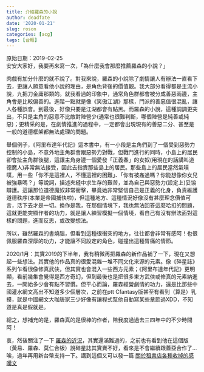 ```yaml
---
title: 介紹羅森的小說
author: deadfate
date: '2020-01-21'
slug: roson
categories: [acg]
tags: [台輕]
---
```

原始日期：2019-02-25  
安安大家好，我要再來寫一次，「為什麼我會那麼推薦羅森的小說？」  

肉戲有加分什麼的就不說了。對我來說，羅森的小說除了劇情讓人有辦法一直看下去，更讓人願意看他小說的理由，是角色背後的價值觀。我大部分看得都是主流小說，九把刀金庸那類的。就我看過的印象中，通常角色群都會被分成善惡兩邊，主角會是比較偏善的。進階一點就是像《笑傲江湖》那樣，門派的善惡值很混亂，讓人各種誤會。到最後，好像只要是江湖都會有點黑。而羅森的小說，這種調調更突出，不只是主角的惡意不比敵對陣營少(通常也很難判斷，哪個陣營是純善或純惡)；更精采的是，在劇情推進的過程中，一定都會出現現有的善惡二分、甚至是一般的道德框架都無法處理的問題。  

舉個例子，《阿里布達年代記》這本書中，有一小段是主角們到了一個受到惡勢力控制的小島，不意外地主角群會跟惡勢力對戰，但戰鬥進行的同時，小島上的居民卻會扯主角群後腿，這讓主角身邊一個愛發「正義春」的女奴(用現在的話講叫道德魔人)非常無法接受，因此去指責那些島上的居民。那些島上的居民當然氣噗噗，用一些「你不是這裡人，不懂這裡的困難」、「你有被姦過嗎？你能想像你女兒被強暴嗎？」等說詞，描述夾縫中求生存的艱苦，並為自己與惡勢力(設定上)妥協辯護。這讓那位道德魔奴非常衝擊，畢竟她非常堅信自己是正義的化身，負責維護道德秩序(本業是帝國捕快啦)，但這種地方、這種情況好像沒有甚麼理念價值可言，活下去才是一切。換作是我，在那個情境下，我也無法回答這麼哈扣的問題，這就更能突顯作者的功力，就是讓人練習模擬一個情境，看自己有沒有辦法面對這樣的問題，進而反思，或改變想法。  

所以，雖然羅森的書燒腦，但看到這種很衝突的地方，往往都會非常有感阿！也很佩服羅森深厚的功力，才能讓不同設定的角色，碰撞出這種胃痛的情節。  

2020/1月：其實2019的下半年，我有稍微再把羅森的新作品補了一下，現在又想起一些想法。其實他的作品真的很愛混雜一堆不同文化來源的元素。像《碎星誌》系列乍看很像修真武俠，但其實也會混入一些西方元素；《阿里布達年代記》更明顯，看前幾集會覺得是西方奇幻，但到最後也是把很多東方武俠或修真的元素納進去，一開始多少會有點不習慣。但平心而論，羅森經營劇情的功力，還是比那些中國灌水網文高出不知道多少個層次，之前在ptt Cfantasy版甚至有看到（算是）乳摸，就是中國網文大咖唐家三少好像有讓程式幫他自動寫某些章節過XDD，不知道是真是假就是。  

總之，想補充的是，羅森真的是很棒的作者，陪我度過過去三四年中的不少時間阿！  

哀，然後關注了一下 [羅森的近況](https://www.ptt.cc/bbs/HwangYih/search?q=author%3Aroson)，其實還滿難過的，之前也有看到他在這個版（黃易、羅森、莫仁合板）說碎星誌其實賣不好，看來是不會繼續跟蓋亞合作了...唉，過年再用新台幣支持一下。講到這個又可以發一篇 [關於租書店各種收掉的感嘆文]()